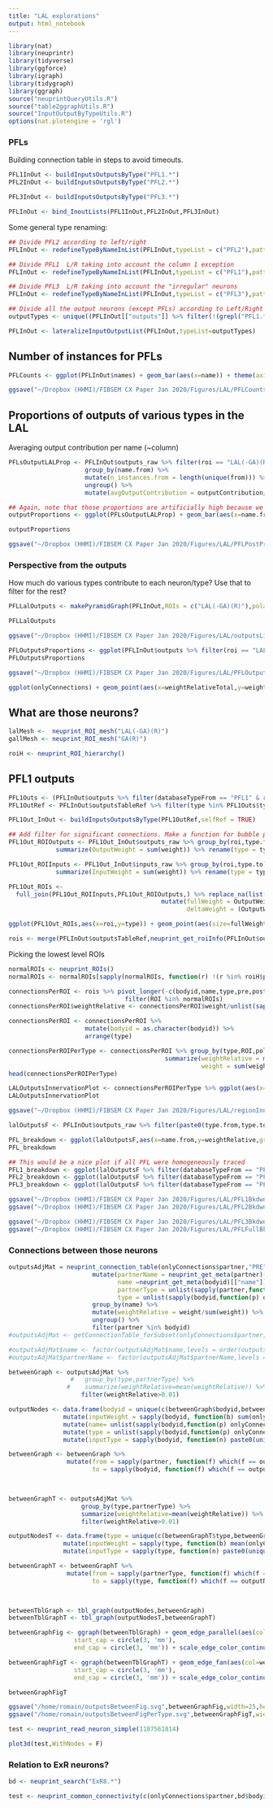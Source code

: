 ```yaml
---
title: "LAL explorations"
output: html_notebook
---
```


```r
library(nat)
library(neuprintr)
library(tidyverse)
library(ggforce)
library(igraph)
library(tidygraph)
library(ggraph)
source("neuprintQueryUtils.R")
source("table2ggraphUtils.R")
source("InputOutputByTypeUtils.R")
options(nat.plotengine = 'rgl')
```

### PFLs
Building connection table in steps to avoid timeouts.
```r
PFL1InOut <- buildInputsOutputsByType("PFL1.*")
PFL2InOut <- buildInputsOutputsByType("PFL2.*")
```

```r
PFL3InOut <- buildInputsOutputsByType("PFL3.*")
```

```r
PFLInOut <- bind_InoutLists(PFL1InOut,PFL2InOut,PFL3InOut)
```

Some general type renaming:
```r
## Divide PFL2 according to left/right
PFLInOut <- redefineTypeByNameInList(PFLInOut,typeList = c("PFL2"),pattern = "_L",newPostFixes = c("_L","_R"))
```

```r
## Divide PFL1  L/R taking into account the column 1 exception
PFLInOut <- redefineTypeByNameInList(PFLInOut,typeList = c("PFL1"),pattern = "_L[2-7]|_R1",newPostFixes = c("_L*","_R*"))
```

```r
## Divide PFL3  L/R taking into account the "irregular" neurons
PFLInOut <- redefineTypeByNameInList(PFLInOut,typeList = c("PFL3"),pattern = "(^.*_L(?!.*irreg))|(^.*_R.*irreg)",perl=TRUE,newPostFixes = c("_L*","_R*"))
```

```r
## Divide all the output neurons (except PFLs) according to Left/Right
outputTypes <- unique((PFLInOut[["outputs"]] %>% filter(!(grepl("PFL1.*|PFL2.*|PFL3.*",type.to))))[["type.to"]])
```

```r
PFLInOut <- lateralizeInputOutputList(PFLInOut,typeList=outputTypes)
```

## Number of instances for PFLs 

```r
PFLCounts <- ggplot(PFLInOut$names) + geom_bar(aes(x=name)) + theme(axis.text.x = element_text(angle = 90)) +guides(fill="none") + facet_wrap(~type,scales = "free_x") 
```


```r
ggsave("~/Dropbox (HHMI)/FIBSEM CX Paper Jan 2020/Figures/LAL/PFLCounts.svg",PFLCounts,width = 20,height=12)
```

## Proportions of outputs of various types in the LAL
Averaging output contribution per name (~column)
```r
PFLsOutputLALProp <- PFLInOut$outputs_raw %>% filter(roi == "LAL(-GA)(R)") %>%
                     group_by(name.from) %>%
                     mutate(n_instances.from = length(unique(from))) %>%
                     ungroup() %>%
                     mutate(avgOutputContribution = outputContribution/n_instances.from)
```


```r
## Again, note that those proportions are artificially high because we're ignoring any synapse to a "non neuron" fragment
outputProportions <- ggplot(PFLsOutputLALProp) + geom_bar(aes(x=name.from,y=avgOutputContribution,fill=type.to),stat="identity") + theme(axis.text.x = element_text(angle = 90)) +guides(fill="none") + facet_wrap(~type.from,scales = "free_x") 
```

```r
outputProportions
```


```r
ggsave("~/Dropbox (HHMI)/FIBSEM CX Paper Jan 2020/Figures/LAL/PFLPostProportions.svg",outputProportions,width = 20,height=12)
```

### Perspective from the outputs

How much do various types contribute to each neuron/type? Use that to filter for the rest?
```r
PFLLalOutputs <- makePyramidGraph(PFLInOut,ROIs = c("LAL(-GA)(R)"),polarity="outputs",plot = TRUE)
```

```r
PFLLalOutputs
```


```r
ggsave("~/Dropbox (HHMI)/FIBSEM CX Paper Jan 2020/Figures/LAL/outputsListFig.svg",PFLLalOutputs,width=49,height=15)
```

```r
PFLOutputsProportions <- ggplot(PFLInOut$outputs %>% filter(roi == "LAL(-GA)(R)")) + geom_point(aes(x=reorder(type.to,desc(weightRelative)),y=weightRelative,color=type.to)) + theme_minimal() + theme(axis.text.x = element_text(angle = 90)) + guides(color="none") + labs(y="Relative weight in the LAL",x="Type name") + facet_wrap(~type.from,scales = "free_x")
PFLOutputsProportions
```


```r
ggsave("~/Dropbox (HHMI)/FIBSEM CX Paper Jan 2020/Figures/LAL/PFLOutputsProportions.svg",PFLOutputsProportions,width = 15,height=10)
```


```r
ggplot(onlyConnections) + geom_point(aes(x=weightRelativeTotal,y=weightRelative,color=type)) + theme_minimal()
```


## What are those neurons?

```r
lalMesh <-  neuprint_ROI_mesh("LAL(-GA)(R)")
gallMesh <- neuprint_ROI_mesh("GA(R)")
```

```r
roiH <- neuprint_ROI_hierarchy()
```

## PFL1 outputs
```r
PFL1Outs <- (PFLInOut$outputs %>% filter(databaseTypeFrom == "PFL1" & roi == "LAL(-GA)(R)" & !grepl("PFL.*",databaseTypeTo)))
PFL1OutRef <- PFLInOut$outputsTableRef %>% filter(type %in% PFL1Outs$type.to)
```

```r
PFL1Out_InOut <- buildInputsOutputsByType(PFL1OutRef,selfRef = TRUE)
```

```r
## Add filter for significant connections. Make a function for bubble plot from in out list
PFL1Out_ROIOutputs <- PFL1Out_InOut$outputs_raw %>% group_by(roi,type.from)   %>%
             summarize(OutputWeight = sum(weight)) %>% rename(type = type.from)
```

```r
PFL1Out_ROIInputs <- PFL1Out_InOut$inputs_raw %>% group_by(roi,type.to)   %>%
             summarize(InputWeight = sum(weight)) %>% rename(type = type.to)
```

```r
PFL1Out_ROIs <- 
  full_join(PFL1Out_ROIInputs,PFL1Out_ROIOutputs,) %>% replace_na(list(InputWeight=0,OutputWeight=0)) %>%
                                          mutate(fullWeight = OutputWeight+InputWeight,
                                                 deltaWeight = (OutputWeight - InputWeight)/fullWeight)
```


```r
ggplot(PFL1Out_ROIs,aes(x=roi,y=type)) + geom_point(aes(size=fullWeight,alpha=deltaWeight))+geom_point(aes(size=fullWeight),shape=21) + theme_minimal()+ theme(axis.text.x = element_text(angle = 90)) 
```


```r
rois <- merge(PFLInOut$outputsTableRef,neuprint_get_roiInfo(PFLInOut$outputsTableRef),by="bodyid")
```

Picking the lowest level ROIs
```r
normalROIs <- neuprint_ROIs()
normalROIs <- normalROIs[sapply(normalROIs, function(r) !(r %in% roiH$parent))]
```


```r
connectionsPerROI <- rois %>% pivot_longer(-c(bodyid,name,type,pre,post,status,statusLabel,cellBodyFiber),names_to = c("ROI","pol"),names_sep = "\\.",values_to = "weight",values_drop_na=T) %>% 
                                filter(ROI %in% normalROIs)
connectionsPerROI$weightRelative <- connectionsPerROI$weight/unlist(sapply(1:length(connectionsPerROI$pol),function(i) connectionsPerROI[i,connectionsPerROI$pol[i]]))                       

```

```r
connectionsPerROI <- connectionsPerROI %>%
                     mutate(bodyid = as.character(bodyid)) %>% 
                     arrange(type)

connectionsPerROIPerType <- connectionsPerROI %>% group_by(type,ROI,pol) %>%
                                           summarize(weightRelative = mean(weightRelative),
                                                     weight = sum(weight)) %>% filter((type %in% filter(PFLInOut$outputs,roi == "LAL(-GA)(R)")[["type.to"]]) & !grepl("PFL",type))
head(connectionsPerROIPerType)
```

```r
LALOutputsInnervationPlot <- connectionsPerROIPerType %>% ggplot(aes(x=ROI,y=type,color=type)) + geom_point(aes(size=weight)) + facet_wrap(~pol,labeller=labeller(pol = c(post="Postsynapses",pre="Presynapses"))) + theme(axis.text.x = element_text(angle = 90)) + guides(color="none")
LALOutputsInnervationPlot
```

```r
ggsave("~/Dropbox (HHMI)/FIBSEM CX Paper Jan 2020/Figures/LAL/regionInnervationPlot.svg",LALOutputsInnervationPlot,width=25,height=13)
```

```r
lalOutputsF <- PFLInOut$outputs_raw %>% filter(paste0(type.from,type.to) %in% paste0(PFLInOut$outputs$type.from,PFLInOut$outputs$type.to) & roi == "LAL(-GA)(R)" & !(grepl("PFL1|PFL2|PFL3",type.to)))
```


```r
PFL_breakdown <- ggplot(lalOutputsF,aes(x=name.from,y=weightRelative,group=to,color=as.factor(to))) + geom_point() + geom_line() + facet_wrap(~databaseTypeFrom+type.to ,drop=TRUE,scales = "free_x") + theme_minimal() + theme(axis.text.x = element_text(angle = 90))+  guides(color="none")+ labs(y="Relative weight in the LAL",x="Input Neuron")
PFL_breakdown
```




```r
## This would be a nice plot if all PFL were homogeneously traced
PFL1_breakdown <- ggplot(lalOutputsF %>% filter(databaseTypeFrom == "PFL1"),aes(x=name.from,y=weightRelative,group=to,color=as.factor(to))) + geom_point() + geom_line() + facet_wrap(~type.to,drop=TRUE) + theme_minimal() + theme(axis.text.x = element_text(angle = 90))+  guides(color="none")+ labs(y="Relative weight in the LAL",x="Input Neuron")
PFL2_breakdown <- ggplot(lalOutputsF %>% filter(databaseTypeFrom == "PFL2"),aes(x=name.from,y=weightRelative,group=to,color=as.factor(to))) + geom_point() + geom_line() + facet_wrap(~type.to,drop=TRUE) + theme_minimal() + theme(axis.text.x = element_text(angle = 90))+  guides(color="none")+ labs(y="Relative weight in the LAL",x="Input Neuron")
PFL3_breakdown <- ggplot(lalOutputsF %>% filter(databaseTypeFrom == "PFL3"),aes(x=name.from,y=weightRelative,group=to,color=as.factor(to))) + geom_point() + geom_line() + facet_wrap(~type.to,drop=TRUE) + theme_minimal() + theme(axis.text.x = element_text(angle = 90))+  guides(color="none")+ labs(y="Relative weight in the LAL",x="Input Neuron")
```

```r
ggsave("~/Dropbox (HHMI)/FIBSEM CX Paper Jan 2020/Figures/LAL/PFL1Bkdwn.svg",PFL1_breakdown,width=20,height=13)
ggsave("~/Dropbox (HHMI)/FIBSEM CX Paper Jan 2020/Figures/LAL/PFL2Bkdwn.svg",PFL2_breakdown,width=20,height=13)

ggsave("~/Dropbox (HHMI)/FIBSEM CX Paper Jan 2020/Figures/LAL/PFL3Bkdwn.svg",PFL3_breakdown,width=20,height=13)
ggsave("~/Dropbox (HHMI)/FIBSEM CX Paper Jan 2020/Figures/LAL/PFLFullBkdwn.svg",PFL_breakdown,width=49,height=49)
```


### Connections between those neurons

```r
outputsAdjMat = neuprint_connection_table(onlyConnections$partner,"PRE","LAL(-GA)(R)") %>%
                       mutate(partnerName = neuprint_get_meta(partner)[["name"]],
                              name =neuprint_get_meta(bodyid)[["name"]],
                              partnerType = unlist(sapply(partner,function(p) onlyConnections[["partnerType"]][onlyConnections[["partner"]] == p][1])),
                              type = unlist(sapply(bodyid,function(p) onlyConnections[["partnerType"]][onlyConnections[["partner"]] == p][1])))   %>% 
                       group_by(name) %>% 
                       mutate(weightRelative = weight/sum(weight)) %>%
                       ungroup() %>%
                       filter(partner %in% bodyid) 
#outputsAdjMat <- getConnectionTable_forSubset(onlyConnections$partner,onlyConnections$partner,"LAL(-GA)(R)")

```


```r
#outputsAdjMat$name <- factor(outputsAdjMat$name,levels = order(outputsAdjMat$PFL1,outputsAdjMat$PFL2L,outputsAdjMat$PFL2R,outputsAdjMat$PFL3))
#outputsAdjMat$partnerName <- factor(outputsAdjMat$partnerName,levels = order(outputsAdjMat$PFL1,outputsAdjMat$PFL2L,outputsAdjMat$PFL2R,outputsAdjMat$PFL3))
```

```r

betweenGraph <- outputsAdjMat %>% 
                 #   group_by(type,partnerType) %>%
                #    summarize(weightRelative=mean(weightRelative)) %>%
                    filter(weightRelative>0.01) 

outputNodes <- data.frame(bodyid = unique(c(betweenGraph$bodyid,betweenGraph$partner)),stringsAsFactors = F) %>% 
               mutate(inputWeight = sapply(bodyid, function(b) sum(onlyConnections[["weightRelative"]][onlyConnections[["partner"]]==b]))) %>%
               mutate(name= unlist(sapply(bodyid,function(p) onlyConnections[["partnerName"]][onlyConnections[["partner"]] == p][1]))) %>%
               mutate(type = unlist(sapply(bodyid,function(p) onlyConnections[["partnerType"]][onlyConnections[["partner"]] == p][1]))) %>%
               mutate(inputType = sapply(bodyid, function(n) paste0(unique(onlyConnections[["type"]][onlyConnections[["partner"]] == n]),collapse=",")))

betweenGraph <- betweenGraph %>%
                mutate(from = sapply(partner, function(f) which(f == outputNodes$bodyid)),
                       to = sapply(bodyid, function(f) which(f == outputNodes$bodyid)))
                                 



```

```r

betweenGraphT <- outputsAdjMat %>% 
                    group_by(type,partnerType) %>%
                    summarize(weightRelative=mean(weightRelative)) %>%
                    filter(weightRelative>0.01) 

outputNodesT <- data.frame(type = unique(c(betweenGraphT$type,betweenGraphT$partnerType)),stringsAsFactors = F) %>% 
               mutate(inputWeight = sapply(type, function(b) mean(onlyConnections[["weightRelative"]][which(onlyConnections[["partnerType"]]==b)]))) %>%
               mutate(inputType = sapply(type, function(n) paste0(unique(onlyConnections[["type"]][which(onlyConnections[["partnerType"]] == n)]),collapse=",")))

betweenGraphT <- betweenGraphT %>%
                mutate(from = sapply(partnerType, function(f) which(f == outputNodesT$type)),
                       to = sapply(type, function(f) which(f == outputNodesT$type)))
                                 



```

```r
betweenTblGraph <- tbl_graph(outputNodes,betweenGraph)
betweenTblGraphT <- tbl_graph(outputNodesT,betweenGraphT)
```


```r
betweenGraphFig <- ggraph(betweenTblGraph) + geom_edge_parallel(aes(col=weightRelative,alpha=weightRelative),arrow = arrow(length = unit(3, 'mm')), 
                  start_cap = circle(3, 'mm'),
                  end_cap = circle(3, 'mm')) + scale_edge_color_continuous(trans="reverse")+geom_node_point(aes(col=inputType,size=inputWeight)) + geom_node_text(aes(label=type),size=4) + geom_edge_loop(alpha=0.2) + scale_color_brewer(palette = "Set1")
```

```r
betweenGraphFigT <- ggraph(betweenTblGraphT) + geom_edge_fan(aes(col=weightRelative,alpha=weightRelative),arrow = arrow(length = unit(3, 'mm')), 
                  start_cap = circle(3, 'mm'),
                  end_cap = circle(3, 'mm')) + scale_edge_color_continuous(trans="reverse")+geom_node_point(aes(col=inputType,size=inputWeight)) + geom_node_text(aes(label=type),size=4) + geom_edge_loop(alpha=0.2) + scale_color_brewer(palette = "Set1")
```



```r
betweenGraphFigT
```



```r
ggsave("/home/romain/outputsBetweenFig.svg",betweenGraphFig,width=25,height=12)
ggsave("/home/romain/outputsBetweenFigPerType.svg",betweenGraphFigT,width=25,height=12)
```

```r
test <- neuprint_read_neuron_simple(1107561814)
```
```r
plot3d(test,WithNodes = F)
```


### Relation to ExR neurons?

```r
bd <- neuprint_search("ExR8.*")
```

```r
test <- neuprint_common_connectivity(c(onlyConnections$partner,bd$bodyid),prepost="PRE",all_segments = FALSE)
```






